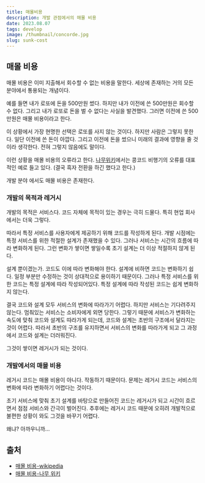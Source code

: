 ```yaml
---
title: 매몰비용
description: 개발 관점에서의 매몰 비용
date: 2023.08.07
tags: develop
image: /thumbnail/concorde.jpg
slug: sunk-cost
---
```


## 매몰 비용

매몰 비용은 이미 지출해서 회수할 수 없는 비용을 말한다.
세상에 존재하는 거의 모든 분야에서 통용되는 개념이다.

예를 들면 내가 로또에 돈을 500만원 썼다.
하지만 내가 이전에 쓴 500만원은 회수할 수 없다.
그리고 내가 로또로 돈을 벌 수 없다는 사실을 발견했다.
그러면 이전에 쓴 500만원은 매몰 비용이라고 한다.

이 상황에서 가장 현명한 선택은 로또를 사지 않는 것이다.
하지만 사람은 그렇지 못한다.
일단 이전에 쓴 돈이 아깝다.
그리고 이전에 돈을 썼으니 미래의 결과에 영향을 줄 것이라 생각한다.
전혀 그렇지 않음에도 말이다.

이런 상황을 매몰 비용의 오류라고 한다.
[나무위키](https://namu.wiki/w/%EB%A7%A4%EB%AA%B0%20%EB%B9%84%EC%9A%A9)에서는 콩코드 비행기의 오류를 대표적인 예로 들고 있다. (결국 흑자 전환을 하긴 했다고 한다.)

개발 분야 에서도 매몰 비용은 존재한다.

### 개발의 목적과 레거시

개발의 목적은 서비스다.
코드 자체에 목적이 있는 경우는 극히 드물다.
특히 현업 회사에서는 더욱 그렇다.

따라서 특정 서비스를 사용자에게 제공하기 위해 코드를 작성하게 된다.
개발 시점에는 특정 서비스를 위한 적절한 설계가 존재했을 수 있다.
그러나 서비스는 시간의 흐름에 따라 변화하게 된다.
그런 변화가 쌓이면 쌓일수록 초기 설계는 더 이상 적절하지 않게 된다.

설계 뿐이겠는가.
코드도 이에 따라 변화해야 한다.
설계에 비하면 코드는 변화하기 쉽다.
일정 부분만 수정하는 것이 상대적으로 용이하기 때문이다.
그러나 특정 서비스를 위한 코드는 특정 설계에 따라 작성되어있다.
특정 설계에 따라 작성된 코드는 쉽게 변화하지 않는다.

결국 코드와 설계 모두 서비스의 변화에 따라가기 어렵다.
하지만 서비스는 기다려주지 않는다.
멈춰있는 서비스는 소비자에게 외면 당한다.
그렇기 때문에 서비스가 변화하는 속도에 맞춰 코드와 설계도 따라가게 되는데, 코드와 설계는 초반의 구조에서 달라지는 것이 어렵다.
따라서 초반의 구조를 유지하면서 서비스의 변화를 따라가게 되고 그 과정에서 코드와 설계는 더러워진다.

그것이 쌓이면 레거시가 되는 것이다.

### 개발에서의 매몰 비용

레거시 코드는 매몰 비용이 아니다.
작동하기 때문이다.
문제는 레거시 코드는 서비스의 변화에 따라 변화하기 어렵다는 것이다.

초기 서비스에 맞춰 초기 설계를 바탕으로 만들어진 코드는 레거시가 되고 시간이 흐르면서 점점 서비스와 간극이 벌어진다.
추후에는 레거시 코드 때문에 오히려 개발적으로 불편한 상황이 와도 그것을 바꾸기 어렵다.

왜냐?
아까우니까...

## 출처

- [매몰 비용-wikipedia](https://ko.wikipedia.org/wiki/%EB%A7%A4%EB%AA%B0_%EB%B9%84%EC%9A%A9)
- [매몰 비용-나무 위키](https://namu.wiki/w/%EB%A7%A4%EB%AA%B0%20%EB%B9%84%EC%9A%A9)

